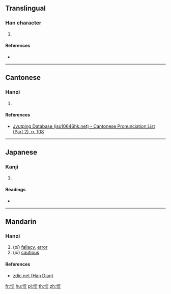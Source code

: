 ==Translingual==

===Han character===
{{Han char|rn=61|rad=心|as=07|sn=10|four=|canj=PPPG|ids=⿰忄坒}}

# {{defn|Han|sort=心07}}

====References====
* {{Han ref|kx=0386.210|dkj=10624|dj=0718.210|hdz=42303.100|uh=6082|ud=24706}}

----

==Cantonese==

===Hanzi===
{{yue-hanzi|jyut=[[pei1]], [[pai1]]|y=pei1, pai1}}

# {{defn|lang=yue|sort=心07}}

====References====
* [http://www.iso10646hk.net/jp/document/download.jsp Jyutping Database (iso10646hk.net) - Cantonese Pronunciation List (Part 2), p. 108]

----

==Japanese==

===Kanji===
{{ja-kanji|grade=|rs=心07}}

# {{defn|lang=ja|sort=心07}}

====Readings====
* {{ja-readings|on=[[ひ]] (hi), [[へい]] (hei)|kun=[[あやまる]] (ayamaru), [[つつしむ]] (tsutsushimu)}}

----

==Mandarin==

===Hanzi===
{{cmn-hanzi|pin=[[pī]] ([[pi1]]), [[pǐ]] ([[pi3]])|wg=p'i<sup>1</sup>, p'i<sup>3</sup>}}

# (''pī'') [[fallacy]], [[error]]
# (''pǐ'') [[cautious]]

====References====
* [http://www.zdic.net/z/19/js/6082.htm zdic.net (Han Dian)]

[[fr:悂]]
[[hu:悂]]
[[pl:悂]]
[[th:悂]]
[[zh:悂]]